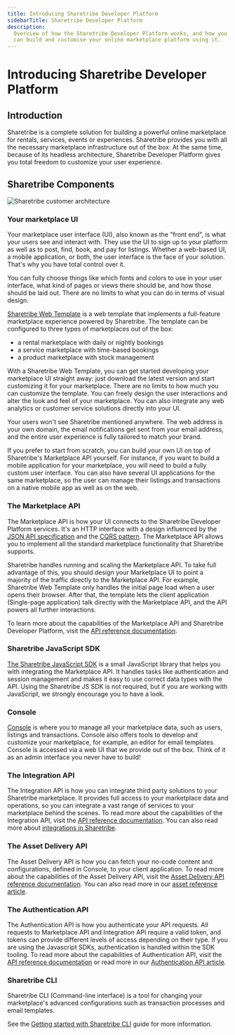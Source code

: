 ```yaml
---
title: Introducing Sharetribe Developer Platform
sidebarTitle: Sharetribe Developer Platform
description:
  Overview of how the Sharetribe Developer Platform works, and how you
  can build and customise your online marketplace platform using it.
---
```


# Introducing Sharetribe Developer Platform

## Introduction

Sharetribe is a complete solution for building a powerful online
marketplace for rentals, services, events or experiences. Sharetribe
provides you with all the necessary marketplace infrastructure out of
the box. At the same time, because of its headless architecture,
Sharetribe Developer Platform gives you total freedom to customize your
user experience.

## Sharetribe Components

![Sharetribe customer architecture](./sharetribe-customer-architecture.png)

### Your marketplace UI

Your marketplace user interface (UI), also known as the "front end", is
what your users see and interact with. They use the UI to sign up to
your platform as well as to post, find, book, and pay for listings.
Whether a web-based UI, a mobile application, or both, the user
interface is the face of your solution. That's why you have total
control over it.

You can fully choose things like which fonts and colors to use in your
user interface, what kind of pages or views there should be, and how
those should be laid out. There are no limits to what you can do in
terms of visual design.

[Sharetribe Web Template](/introduction/getting-started-with-web-template/)
is a web template that implements a full-feature marketplace experience
powered by Sharetribe. The template can be configured to three types of
marketplaces out of the box:

- a rental marketplace with daily or nightly bookings
- a service marketplace with time-based bookings
- a product marketplace with stock management

With a Sharetribe Web Template, you can get started developing your
marketplace UI straight away: just download the latest version and start
customizing it for your marketplace. There are no limits to how much you
can customize the template. You can freely design the user interactions
and alter the look and feel of your marketplace. You can also integrate
any web analytics or customer service solutions directly into your UI.

Your users won't see Sharetribe mentioned anywhere. The web address is
your own domain, the email notifications get sent from your email
address, and the entire user experience is fully tailored to match your
brand.

If you prefer to start from scratch, you can build your own UI on top of
Sharetribe's Marketplace API yourself. For instance, if you want to
build a mobile application for your marketplace, you will need to build
a fully custom user interface. You can also have several UI applications
for the same marketplace, so the user can manage their listings and
transactions on a native mobile app as well as on the web.

### The Marketplace API

The Marketplace API is how your UI connects to the Sharetribe Developer
Platform services. It's an HTTP interface with a design influenced by
the [JSON API specification](https://jsonapi.org/) and the
[CQRS pattern](https://martinfowler.com/bliki/CQRS.html). The
Marketplace API allows you to implement all the standard marketplace
functionality that Sharetribe supports.

Sharetribe handles running and scaling the Marketplace API. To take full
advantage of this, you should design your Marketplace UI to point a
majority of the traffic directly to the Marketplace API. For example,
Sharetribe Web Template only handles the initial page load when a user
opens their browser. After that, the template lets the client
application (Single-page application) talk directly with the Marketplace
API, and the API powers all further interactions.

To learn more about the capabilities of the Marketplace API and
Sharetribe Developer Platform, visit the
[API reference documentation](/concepts/api-sdk/api/).

### Sharetribe JavaScript SDK

[The Sharetribe JavaScript SDK](/concepts/api-sdk/js-sdk/) is a small
JavaScript library that helps you with integrating the Marketplace API.
It handles tasks like authentication and session management and makes it
easy to use correct data types with the API. Using the Sharetribe JS SDK
is not required, but if you are working with JavaScript, we strongly
encourage you to have a look.

### Console

[Console](https://console.sharetribe.com/) is where you to manage all
your marketplace data, such as users, listings and transactions. Console
also offers tools to develop and customize your marketplace, for
example, an editor for email templates. Console is accessed via a web UI
that we provide out of the box. Think of it as an admin interface you
never have to build!

### The Integration API

The Integration API is how you can integrate third party solutions to
your Sharetribe marketplace. It provides full access to your marketplace
data and operations, so you can integrate a vast range of services to
your marketplace behind the scenes. To read more about the capabilities
of the Integration API, visit the
[API reference documentation](/concepts/api-sdk/api/). You can also read
more about
[integrations in Sharetribe](/concepts/integrations/integrations-introduction/).

### The Asset Delivery API

The Asset Delivery API is how you can fetch your no-code content and
configurations, defined in Console, to your client application. To read
more about the capabilities of the Asset Delivery API, visit the
[Asset Delivery API reference documentation](https://www.sharetribe.com/api-reference/asset-delivery-api.html).
You can also read more in our
[asset reference article](/references/assets/).

### The Authentication API

The Authentication API is how you authenticate your API requests. All
requests to Marketplace API and Integration API require a valid token,
and tokens can provide different levels of access depending on their
type. If you are using the Javascript SDKs, authentication is handled
within the SDK tooling. To read more about the capabilities of
Authentication API, visit the
[API reference documentation](https://www.sharetribe.com/api-reference/authentication.html)
or read more in our
[Authentication API article](/concepts/api-sdk/authentication-api/).

### Sharetribe CLI

Sharetribe CLI (Command-line interface) is a tool for changing your
marketplace's advanced configurations such as transaction processes and
email templates.

See the
[Getting started with Sharetribe CLI](/introduction/getting-started-with-sharetribe-cli/)
guide for more information.
